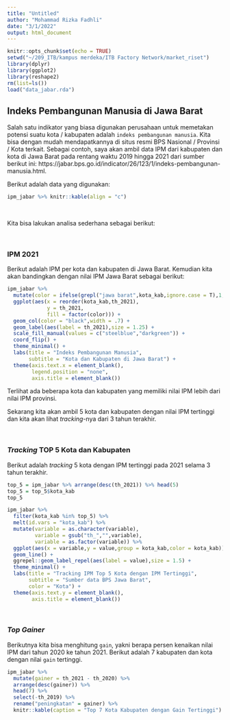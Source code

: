 ```yaml
---
title: "Untitled"
author: "Mohammad Rizka Fadhli"
date: "3/1/2022"
output: html_document
---
```


```r
knitr::opts_chunk$set(echo = TRUE)
setwd("~/209_ITB/kampus merdeka/ITB Factory Network/market_riset")
library(dplyr)
library(ggplot2)
library(reshape2)
rm(list=ls())
load("data_jabar.rda")
```

## Indeks Pembangunan Manusia di Jawa Barat

Salah satu indikator yang biasa digunakan perusahaan untuk memetakan potensi suatu kota / kabupaten adalah `indeks pembangunan manusia`. Kita bisa dengan mudah mendapatkannya di situs resmi BPS Nasional / Provinsi / Kota terkait. Sebagai contoh, saya akan ambil data IPM dari kabupaten dan kota di Jawa Barat pada rentang waktu 2019 hingga 2021 dari sumber berikut ini: https://jabar.bps.go.id/indicator/26/123/1/indeks-pembangunan-manusia.html.

Berikut adalah data yang digunakan:

```r
ipm_jabar %>% knitr::kable(align = "c")
```

<br>

Kita bisa lakukan analisa sederhana sebagai berikut:

<br>

### IPM 2021

Berikut adalah IPM per kota dan kabupaten di Jawa Barat. Kemudian kita akan bandingkan dengan nilai IPM Jawa Barat sebagai berikut:

```r
ipm_jabar %>% 
  mutate(color = ifelse(grepl("jawa barat",kota_kab,ignore.case = T),1,0)) %>% 
  ggplot(aes(x = reorder(kota_kab,th_2021),
             y = th_2021,
             fill = factor(color))) +
  geom_col(color = "black",width = .7) +
  geom_label(aes(label = th_2021),size = 1.25) +
  scale_fill_manual(values = c("steelblue","darkgreen")) +
  coord_flip() +
  theme_minimal() +
  labs(title = "Indeks Pembangunan Manusia",
       subtitle = "Kota dan Kabupaten di Jawa Barat") +
  theme(axis.text.x = element_blank(),
        legend.position = "none",
        axis.title = element_blank())
```

Terlihat ada beberapa kota dan kabupaten yang memiliki nilai IPM lebih dari nilai IPM provinsi.

Sekarang kita akan ambil 5 kota dan kabupaten dengan nilai IPM tertinggi dan kita akan lihat _tracking_-nya dari 3 tahun terakhir.

<br>

### _Tracking_ TOP 5 Kota dan Kabupaten

Berikut adalah _tracking_ 5 kota dengan IPM tertinggi pada 2021 selama 3 tahun terakhir.

```r
top_5 = ipm_jabar %>% arrange(desc(th_2021)) %>% head(5)
top_5 = top_5$kota_kab
top_5

ipm_jabar %>% 
  filter(kota_kab %in% top_5) %>% 
  melt(id.vars = "kota_kab") %>% 
  mutate(variable = as.character(variable),
         variable = gsub("th_","",variable),
         variable = as.factor(variable)) %>% 
  ggplot(aes(x = variable,y = value,group = kota_kab,color = kota_kab)) +
  geom_line() +
  ggrepel::geom_label_repel(aes(label = value),size = 1.5) +
  theme_minimal() +
  labs(title = "Tracking IPM Top 5 Kota dengan IPM Tertinggi",
       subtitle = "Sumber data BPS Jawa Barat",
       color = "Kota") +
  theme(axis.text.y = element_blank(),
        axis.title = element_blank())
```

<br>

### _Top Gainer_

Berikutnya kita bisa menghitung `gain`, yakni berapa persen kenaikan nilai IPM dari tahun 2020 ke tahun 2021. Berikut adalah 7 kabupaten dan kota dengan nilai `gain` tertinggi.

```r
ipm_jabar %>% 
  mutate(gainer = th_2021 - th_2020) %>% 
  arrange(desc(gainer)) %>% 
  head(7) %>%
  select(-th_2019) %>% 
  rename("peningkatan" = gainer) %>% 
  knitr::kable(caption = "Top 7 Kota Kabupaten dengan Gain Tertinggi")
```